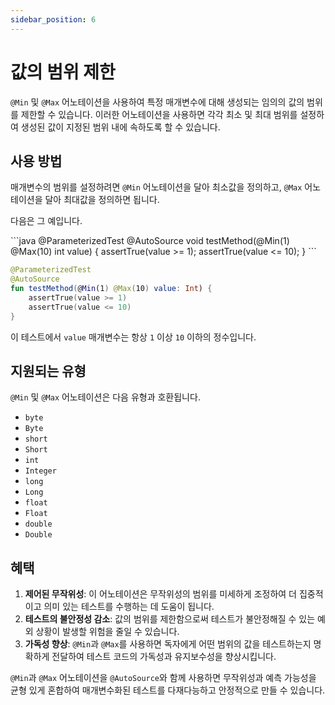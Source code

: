 ```yaml
---
sidebar_position: 6
---
```



# 값의 범위 제한

`@Min` 및 `@Max` 어노테이션을 사용하여 특정 매개변수에 대해 생성되는 임의의 값의 범위를 제한할 수 있습니다. 이러한 어노테이션을 사용하면 각각 최소 및 최대 범위를 설정하여 생성된 값이 지정된 범위 내에 속하도록 할 수 있습니다.

## 사용 방법

매개변수의 범위를 설정하려면 `@Min` 어노테이션을 달아 최소값을 정의하고, `@Max` 어노테이션을 달아 최대값을 정의하면 됩니다.

다음은 그 예입니다.

<JavaKotlinCodeBlock>
```java
@ParameterizedTest
@AutoSource
void testMethod(@Min(1) @Max(10) int value) {
    assertTrue(value >= 1);
    assertTrue(value <= 10);
}
```

```kotlin
@ParameterizedTest
@AutoSource
fun testMethod(@Min(1) @Max(10) value: Int) {
    assertTrue(value >= 1)
    assertTrue(value <= 10)
}
```
</JavaKotlinCodeBlock>

이 테스트에서 `value` 매개변수는 항상 `1` 이상 `10` 이하의 정수입니다.

## 지원되는 유형

`@Min` 및 `@Max` 어노테이션은 다음 유형과 호환됩니다.

- `byte`
- `Byte`
- `short`
- `Short`
- `int`
- `Integer`
- `long`
- `Long`
- `float`
- `Float`
- `double`
- `Double`

## 혜택

1. **제어된 무작위성**: 이 어노테이션은 무작위성의 범위를 미세하게 조정하여 더 집중적이고 의미 있는 테스트를 수행하는 데 도움이 됩니다.
1. **테스트의 불안정성 감소**: 값의 범위를 제한함으로써 테스트가 불안정해질 수 있는 예외 상황이 발생할 위험을 줄일 수 있습니다.
1. **가독성 향상**: `@Min`과 `@Max`를 사용하면 독자에게 어떤 범위의 값을 테스트하는지 명확하게 전달하여 테스트 코드의 가독성과 유지보수성을 향상시킵니다.

`@Min`과 `@Max` 어노테이션을 `@AutoSource`와 함께 사용하면 무작위성과 예측 가능성을 균형 있게 혼합하여 매개변수화된 테스트를 다재다능하고 안정적으로 만들 수 있습니다.
